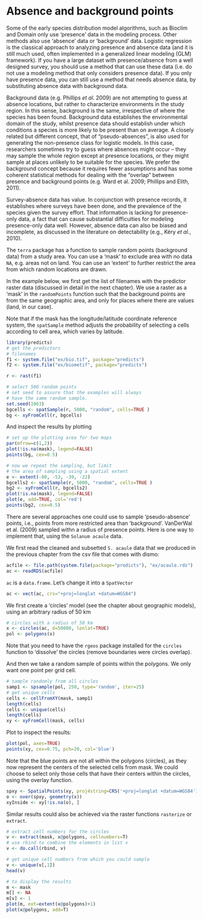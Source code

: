 # Absence and background points


Some of the early species distribution model algorithms, such as Bioclim and Domain only use 'presence' data in the modeling process. Other methods also use 'absence' data or 'background' data. Logistic regression is the classical approach to analyzing presence and absence data (and it is still much used, often implemented in a generalized linear modeling (GLM) framework). If you have a large dataset with presence/absence from a well designed survey, you should use a method that can use these data (i.e. do not use a modeling method that only considers presence data). If you only have presence data, you can still use a method that needs absence data, by substituting absence data with background data. 

Background data (e.g. Phillips *et al.* 2009) are not attempting to guess at absence locations, but rather to characterize environments in the study region. In this sense, background is the same, irrespective of where the species has been found. Background data establishes the environmental domain of the study, whilst presence data should establish under which conditions a species is more likely to be present than on average. A closely related but different concept, that of "pseudo-absences", is also used for generating the non-presence class for logistic models. In this case, researchers sometimes try to guess where absences might occur – they may sample the whole region except at presence locations, or they might sample at places unlikely to be suitable for the species. We prefer the background concept because it requires fewer assumptions and has some coherent statistical methods for dealing with the "overlap" between presence and background points (e.g. Ward et al. 2009; Phillips and Elith, 2011). 

Survey-absence data has value. In conjunction with presence records, it establishes where surveys have been done, and the prevalence of the species given the survey effort. That information is lacking for presence-only data, a fact that can cause substantial difficulties for modeling presence-only data well.  However, absence data can also be biased and incomplete, as discussed in the literature on detectability (e.g., Kéry *et al.*, 2010).  

The `terra` package has a function to sample random points (background data) from a study area. You can use a 'mask' to exclude area with no data `NA`, e.g. areas not on land. You can use an 'extent' to further restrict the area from which random locations are drawn.  

In the example below, we first get the list of filenames with the predictor raster data (discussed in detail in the next chapter). We use a raster as a 'mask' in the `randomPoints` function such that the background points are from the same geographic area, and only for places where there are values (land, in our case). 

Note that if the mask has the longitude/latitude coordinate reference system, the `spatSample` method adjusts the probability of selecting a cells according to cell area, which varies by latitude.

```r
library(predicts)
# get the predictors
# filenames  
f1 <- system.file("ex/bio.tif", package="predicts")
f2 <- system.file("ex/biometif", package="predicts")

r <- rast(f1)

# select 500 random points
# set seed to assure that the examples will always
# have the same random sample.
set.seed(1963)
bgcells <- spatSample(r, 5000, "random", cells=TRUE )
bg <- xyFromCell(r, bgcells)
```

And inspect the results by plotting
```r
# set up the plotting area for two maps
par(mfrow=c(1,2))
plot(!is.na(mask), legend=FALSE)
points(bg, cex=0.5)

# now we repeat the sampling, but limit 
# the area of sampling using a spatial extent
e <- extent(-80, -53, -39, -22)
bgcells2 <- spatSample(r, 5000, "random", cells=TRUE )
bg2 <- xyFromCell(r, bgcells2)
plot(!is.na(mask), legend=FALSE)
plot(e, add=TRUE, col='red')
points(bg2, cex=0.5)
```

There are several approaches one could use to sample 'pseudo-absence' points, i.e., points from more restricted area than 'background'. VanDerWal et al. (2009) sampled withn a radius of presence points. Here is one way to implement that, using the `Solanum acaule` data.

We first read the cleaned and subsetted `S. acaule` data that we produced in the previous chapter from the csv file that comes with dismo:
```r
acfile <- file.path(system.file(package="predicts"), "ex/acaule.rds")
ac <- readRDS(acfile)
```

`ac` is a `data.frame`. Let's change it into a `SpatVector`

```r
ac <- vect(ac, crs="+proj=longlat +datum=WGS84")
```

We first create a 'circles' model (see the chapter about geographic models), using an arbitrary radius of 50 km
```r
# circles with a radius of 50 km
x <- circles(ac, d=50000, lonlat=TRUE)
pol <- polygons(x)
```

Note that you need to have the `rgeos` package installed for the `circles` function to 'dissolve' the circles (remove boundaries were circles overlap). 

And then we take a random sample of points within the polygons. We only want one point per grid cell.

```r
# sample randomly from all circles
samp1 <- spsample(pol, 250, type='random', iter=25)
# get unique cells
cells <- cellFromXY(mask, samp1)
length(cells)
cells <- unique(cells)
length(cells)
xy <- xyFromCell(mask, cells)
```


Plot to inspect the results:

```r
plot(pol, axes=TRUE)
points(xy, cex=0.75, pch=20, col='blue')
```

Note that the blue points are not all within the polygons (circles), as they now represent the centers of the selected cells from mask. We could choose to select only those cells that have their centers within the circles, using the overlay function.

```r
spxy <- SpatialPoints(xy, proj4string=CRS('+proj=longlat +datum=WGS84'))
o <- over(spxy, geometry(x))
xyInside <- xy[!is.na(o), ]
```

Similar results could also be achieved via the raster functions `rasterize` or `extract`.

```r
# extract cell numbers for the circles
v <- extract(mask, x@polygons, cellnumbers=T)
# use rbind to combine the elements in list v
v <- do.call(rbind, v)

# get unique cell numbers from which you could sample
v <- unique(v[,1])
head(v)

# to display the results
m <- mask
m[] <- NA
m[v] <- 1
plot(m, ext=extent(x@polygons)+1)
plot(x@polygons, add=T)
```

